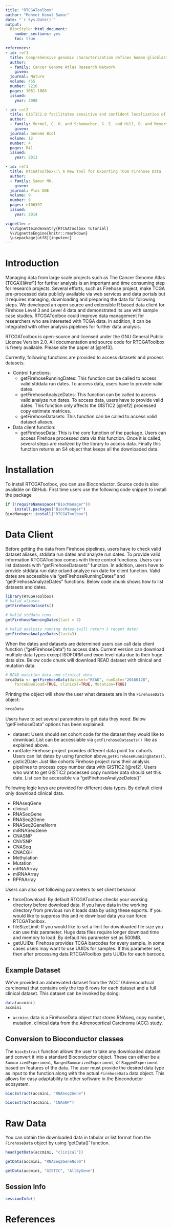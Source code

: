 ```yaml
---
title: "RTCGAToolbox"
author: "Mehmet Kemal Samur"
date: "`r Sys.Date()`"
output:
  BiocStyle::html_document:
    number_sections: yes
    toc: true

references:
- id: ref1
  title: Comprehensive genomic characterization defines human glioblastoma genes and core pathways
  author:
  - family: Cancer Genome Atlas Research Network
    given:
  journal: Nature
  volume: 455
  number: 7216
  pages: 1061-1068
  issued:
    year: 2008

- id: ref2
  title: GISTIC2.0 facilitates sensitive and confident localization of the targets of focal somatic copy-number alteration in human cancers
  author:
  - family: Mermel, C. H. and Schumacher, S. E. and Hill, B. and Meyerson, M. L. and Beroukhim, R. and Getz, G
    given:
  journal: Genome Biol
  volume: 12
  number: 4
  pages: R41
  issued:
    year: 2011

- id: ref3
  title: RTCGAToolbox\:\ A New Tool for Exporting TCGA Firehose Data
  author:
  - family: Samur MK.
    given:
  journal: Plos ONE
  volume: 9
  number: 9
  pages: e106397
  issued:
    year: 2014

vignette: >
  %\VignetteIndexEntry{RTCGAToolbox Tutorial}
  %\VignetteEngine{knitr::rmarkdown}
  \usepackage[utf8]{inputenc}
---
```


# Introduction

Managing data from large scale projects such as The Cancer Genome Atlas
(TCGA)[@ref1] for further analysis is an important and time consuming step for
research projects. Several efforts, such as Firehose project, make TCGA
pre-processed data publicly available via web services and data portals but it
requires managing, downloading and preparing the data for following steps. We
developed an open source and extensible R based data client for Firehose Level
3 and Level 4 data and demonstrated its use with sample case studies.
RTCGAToolbox could improve data management for researchers who are interested
with TCGA data. In addition, it can be integrated with other analysis
pipelines for further data analysis.

RTCGAToolbox is open-source and licensed under the GNU General Public License
Version 2.0. All documentation and source code for RTCGAToolbox is freely
available. Please site the paper at [@ref3].

Currently, following functions are provided to access datasets and process
datasets.

* Control functions:
    + getFirehoseRunningDates: This function can be called to access valid
stddata run dates. To access data, users have to provide valid dates.
    + getFirehoseAnalyzeDates: This function can be called to access valid
analyze run dates. To access data, users have to provide valid dates. This
function only affects the GISTIC2 [@ref2] processed copy estimate matrices.
    + getFirehoseDatasets: This function can be called to access valid dataset
aliases.
* Data client function:
    + getFirehoseData: This is the core function of the package. Users can
access Firehose processed data via this function. Once it is called, several
steps are realized by the library to access data. Finally this function
returns an S4 object that keeps all the downloaded data.

# Installation

To install RTCGAToolbox, you can use Bioconductor. Source code is also
available on GitHub. First time users use the following code snippet to
install the package

```r
if (!requireNamespace("BiocManager"))
    install.packages("BiocManager")
BiocManager::install("RTCGAToolbox")
```

# Data Client

Before getting the data from Firehose pipelines, users have to check valid
dataset aliases, stddata run dates and analyze run dates. To provide valid
information RTCGAToolbox comes with three control functions. Users can list
datasets with "getFirehoseDatasets" function. In addition, users have to
provide stddata run date or/and analyze run date for client function. Valid
dates are accessible via "getFirehoseRunningDates" and
"getFirehoseAnalyzeDates" functions. Below code chunk shows how to list
datasets and dates.

```r
library(RTCGAToolbox)
# Valid aliases
getFirehoseDatasets()
```

```r
# Valid stddata runs
getFirehoseRunningDates(last = 3)
```

```r
# Valid analysis running dates (will return 3 recent date)
getFirehoseAnalyzeDates(last=3)
```
When the dates and datasets are determined users can call data client function
("getFirehoseData") to access data. Current version can download multiple data
types except ISOFORM and exon level data due to their huge data size. Below
code chunk will download READ dataset with clinical and mutation data.

```r
# READ mutation data and clinical data
brcaData <- getFirehoseData(dataset="READ", runDate="20160128",
    forceDownload=TRUE, clinical=TRUE, Mutation=TRUE)
```

Printing the object will show the user what datasets are in the `FirehoseData`
object:

```r
brcaData
```

Users have to set several parameters to get data they need. Below
"getFirehoseData" options has been explained:

* dataset: Users should set cohort code for the dataset they would like to
download. List can be accessiable via `getFirehoseDatasets()` like as explained
above.
* runDate: Firehose project provides different data point for cohorts. Users
can list dates by using function above,`getFirehoseRunningDates()`.
* gistic2Date: Just like cohorts Firehose project runs their analysis
pipelines to process copy number data with GISTIC2 [@ref2]. Users who want to
get GISTIC2 processed copy number data should set this date. List can be
accessible via "getFirehoseAnalyzeDates()"

Following logic keys are provided for different data types. By default client
only download  clinical data.

* RNAseqGene
* clinical
* RNASeqGene
* RNASeq2Gene
* RNASeq2GeneNorm
* miRNASeqGene
* CNASNP
* CNVSNP
* CNASeq
* CNACGH
* Methylation
* Mutation
* mRNAArray
* miRNAArray
* RPPAArray

Users can also set following parameters to set client behavior.

* forceDownload: By default RTCGAToolbox checks your working directory before
download data. If you have data in the working directory from previous run it
loads data by using these exports. If you would like to suppress  this and re
download data you can force RTCGAToolbox.
* fileSizeLimit: If you would like to set a limit for downloaded file size you
can use this parameter. Huge data files require longer download time and
memory to load. By default his parameter set as 500MB.
* getUUIDs: Firehose provides TCGA barcodes for every sample. In some cases
users may want to use UUIDs for samples. If this parameter set, then after
processing data RTCGAToolbox gets UUIDs for each barcode.

## Example Dataset

We've provided an abbreviated dataset from the 'ACC' (Adrenocortical carcinoma)
that contains only the top 6 rows for each dataset and a full clinical dataset.
This dataset can be invoked by doing:

```r
data(accmini)
accmini
```

* `accmini` data is a FirehoseData object that stores RNAseq, copy number,
mutation, clinical data from the Adrenocortical Carcinoma (ACC) study.

## Conversion to Bioconductor classes

The `biocExtract` function allows the user to take any downloaded dataset and
convert it into a standard Bioconductor object. These can either be a
`SummarizedExperiment`, `RangedSummarizedExperiment`, or `RaggedExperiment`
based on features of the data. The user must provide the desired data type
as input to the function along with the actual `FirehoseData` data object.
This allows for easy adaptability to other software in the Bioconductor
ecosystem.

```r
biocExtract(accmini, "RNASeq2Gene")

biocExtract(accmini, "CNASNP")
```

# Raw Data

You can obtain the downloaded data in tabular or list format from the
`FirehoseData` object by using 'getData()' function.

```r
head(getData(accmini, "clinical"))

getData(accmini, "RNASeq2GeneNorm")

getData(accmini, "GISTIC", "AllByGene")
```

## Session Info

```r
sessionInfo()
```

# References


